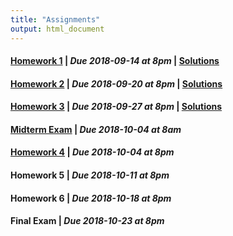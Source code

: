 ```yaml
---
title: "Assignments"
output: html_document
---
```


#### [Homework 1](hw1.html) | *Due 2018-09-14 at 8pm* | [Solutions](hw1_solutions.html)
#### [Homework 2](hw2.html) | *Due 2018-09-20 at 8pm* | [Solutions](hw2_solutions.html)
#### [Homework 3](hw3.html) | *Due 2018-09-27 at 8pm* | [Solutions](hw3_solutions.html)
#### [Midterm Exam](exam1.html) | *Due 2018-10-04 at 8am*
#### [Homework 4](hw4.html) | *Due 2018-10-04 at 8pm*
#### Homework 5 | *Due 2018-10-11 at 8pm*
#### Homework 6 | *Due 2018-10-18 at 8pm*
#### Final Exam | *Due 2018-10-23 at 8pm*